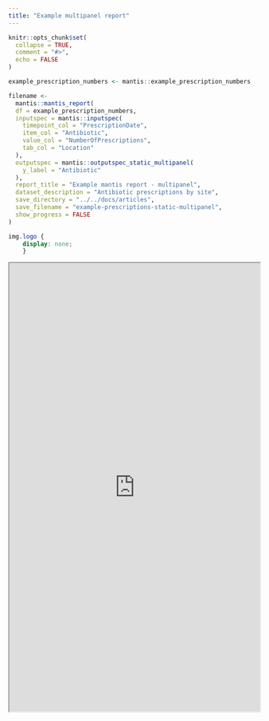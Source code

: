 ```yaml
---
title: "Example multipanel report"
---
```


```r
knitr::opts_chunk$set(
  collapse = TRUE,
  comment = "#>",
  echo = FALSE
)
```

```r
example_prescription_numbers <- mantis::example_prescription_numbers

filename <- 
  mantis::mantis_report(
  df = example_prescription_numbers,
  inputspec = mantis::inputspec(
    timepoint_col = "PrescriptionDate",
    item_col = "Antibiotic",
    value_col = "NumberOfPrescriptions",
    tab_col = "Location"
  ),
  outputspec = mantis::outputspec_static_multipanel(
    y_label = "Antibiotic"
  ),
  report_title = "Example mantis report - multipanel",
  dataset_description = "Antibiotic prescriptions by site",
  save_directory = "../../docs/articles",
  save_filename = "example-prescriptions-static-multipanel",
  show_progress = FALSE
)

```

```css
img.logo {
	display: none;
	}
```

```{=html}
<iframe src="https://phuongquan.github.io/mantis/articles/example-prescriptions-static-multipanel.html" width="100%" height="900">
</iframe>
```

